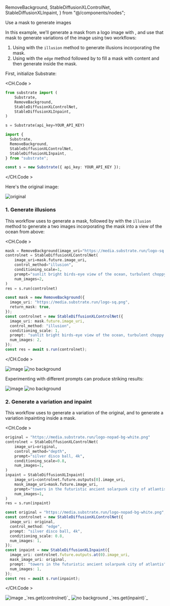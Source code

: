 RemoveBackground,
StableDiffusionXLControlNet,
StableDiffusionXLInpaint,
} from "@/components/nodes";

<Callout emoji="֍">Use a mask to generate images</Callout>

In this example, we'll generate a mask from a logo image with <RemoveBackground/>, and use that mask to generate variations of the image using two workflows:

1. Using <StableDiffusionXLControlNet /> with the `illusion` method to generate illusions incorporating the mask.
2. Using <StableDiffusionXLControlNet /> with the `edge` method followed by <StableDiffusionXLInpaint /> to fill a mask with content and then generate inside the mask.

First, initialize Substrate:

<CH.Code >

```python Python
from substrate import (
    Substrate,
    RemoveBackground,
    StableDiffusionXLControlNet,
    StableDiffusionXLInpaint,
)

s = Substrate(api_key=YOUR_API_KEY)

```

```typescript TypeScript
import {
  Substrate,
  RemoveBackground,
  StableDiffusionXLControlNet,
  StableDiffusionXLInpaint,
} from "substrate";

const s = new Substrate({ api_key: YOUR_API_KEY });
```

</CH.Code >

Here's the original image:

<div className="grid grid-cols-1 mt-4 w-full">
  <Card>
    <CardContent className="flex justify-center pt-1 pb-0">
      <Image
        src="https://media.substrate.run/logo-sq.png"
        width={300}
        height={300}
        alt="original"
      />
    </CardContent>
  </Card>
</div>

### 1. Generate illusions

This workflow uses <RemoveBackground /> to generate a mask, followed by <StableDiffusionXLControlNet /> with the `illusion` method to generate a two images incorporating the mask into a view of the ocean from above:

<CH.Code >

```python Python
mask = RemoveBackground(image_uri="https://media.substrate.run/logo-sq.png", return_mask=True)
controlnet = StableDiffusionXLControlNet(
    image_uri=mask.future.image_uri,
    control_method="illusion",
    conditioning_scale=1,
    prompt="sunlit bright birds-eye view of the ocean, turbulent choppy waves",
    num_images=2,
)
res = s.run(controlnet)
```

```typescript TypeScript
const mask = new RemoveBackground({
  image_uri: "https://media.substrate.run/logo-sq.png",
  return_mask: true,
});
const controlnet = new StableDiffusionXLControlNet({
  image_uri: mask.future.image_uri,
  control_method: "illusion",
  conditioning_scale: 1,
  prompt: "sunlit bright birds-eye view of the ocean, turbulent choppy waves",
  num_images: 2,
});
const res = await s.run(controlnet);
```

</CH.Code >

<div className="grid grid-cols-1 lg:grid-cols-2 mt-4 w-full">
  <Card>
    <CardContent className="flex justify-center pt-1 pb-0">
      <Image
        src="https://media.substrate.run/illusion-1.jpg"
        width={300}
        height={300}
        alt="image"
      />
    </CardContent>
  </Card>
  <Card>
    <CardContent className="flex justify-center pt-1 pb-0">
      <Image
        src="https://media.substrate.run/illusion-2.jpg"
        width={300}
        height={300}
        alt="no background"
      />
    </CardContent>
  </Card>
</div>

Experimenting with different prompts can produce striking results:

<div className="grid grid-cols-1 lg:grid-cols-2 mt-4 w-full">
  <Card>
    <CardContent className="flex justify-center pt-1 pb-0">
      <Image
        src="https://media.substrate.run/logo-atlantis-1.jpg"
        width={300}
        height={300}
        alt="image"
      />
    </CardContent>
  </Card>
  <Card>
    <CardContent className="flex justify-center pt-1 pb-0">
      <Image
        src="https://media.substrate.run/logo-atlantis-2.jpg"
        width={300}
        height={300}
        alt="no background"
      />
    </CardContent>
  </Card>
</div>

### 2. Generate a variation and inpaint

This workflow uses <StableDiffusionXLControlNet /> to generate a variation of the original, and <StableDiffusionXLInpaint /> to generate a variation inpainting inside a mask.

<CH.Code >

```python Python
original = "https://media.substrate.run/logo-nopad-bg-white.png"
controlnet = StableDiffusionXLControlNet(
    image_uri=original,
    control_method="depth",
    prompt="silver disco ball, 4k",
    conditioning_scale=0.8,
    num_images=1,
)
inpaint = StableDiffusionXLInpaint(
    image_uri=controlnet.future.outputs[0].image_uri,
    mask_image_uri=mask.future.image_uri,
    prompt="towers in the futuristic ancient solarpunk city of atlantis",
    num_images=1,
)
res = s.run(inpaint)
```

```typescript TypeScript
const original = "https://media.substrate.run/logo-nopad-bg-white.png";
const controlnet = new StableDiffusionXLControlNet({
  image_uri: original,
  control_method: "edge",
  prompt: "silver disco ball, 4k",
  conditioning_scale: 0.8,
  num_images: 1,
});
const inpaint = new StableDiffusionXLInpaint({
  image_uri: controlnet.future.outputs.at(0).image_uri,
  mask_image_uri: original,
  prompt: "towers in the futuristic ancient solarpunk city of atlantis",
  num_images: 1,
});
const res = await s.run(inpaint);
```

</CH.Code >

<div className="grid grid-cols-1 lg:grid-cols-2 mt-4 w-full">
  <Card>
    <CardContent className="flex justify-center pt-1 pb-0">
      <Image
        src="https://media.substrate.run/ex-controlnet.jpeg"
        width={300}
        height={300}
        alt="image"
      />
    </CardContent>
    <CardFooter className="flex justify-center">_`res.get(controlnet)`_</CardFooter>
  </Card>
  <Card>
    <CardContent className="flex justify-center pt-1 pb-0">
      <Image
        src="https://media.substrate.run/ex-cn-inpaint.webp"
        width={300}
        height={300}
        alt="no background"
      />
    </CardContent>
    <CardFooter className="flex justify-center">_`res.get(inpaint)`_</CardFooter>
  </Card>
</div>

